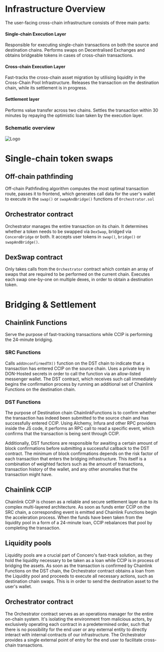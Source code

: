 # Infrastructure Overview

The user-facing cross-chain infrastructure consists of three main parts:

#### Single-chain Execution Layer
Responsible for executing single-chain transactions on both the source and destination chains. Performs swaps on Decentralised Exchanges and obtains bridgeable tokens in cases of cross-chain transactions.

#### Cross-chain Execution Layer
Fast-tracks the cross-chain asset migration by utilising liquidity in the Cross-Chain Pool Infrastructure. Releases the transaction on the destination chain, while its settlement is in progress.

#### Settlement layer
Performs value transfer across two chains. Settles the transaction within 30 minutes by repaying the optimistic loan taken by the execution layer.

### Schematic overview

![Logo](/ccip.png)

# Single-chain token swaps

## Off-chain pathfinding

Off-chain Pathfinding algorithm computes the most optimal transaction route, passes it to frontend, which generates call data for the user's wallet to execute in the `swap()` or `swapAndBridge()` functions of `Orchestrator.sol`

## Orchestrator contract

Orchestrator manages the entire transaction on its chain. It determines whether a token needs to be swapped via `DexSwap`, bridged via `ConceroBridge` or both. It accepts user tokens in  `swap()`, `bridge()` or `swapAndBridge()`.

## DexSwap contract

Only takes calls from the `Orchestrator` contract which contain an array of swaps that are required to be performed on the current chain. Executes each swap one-by-one on multiple dexes, in order to obtain a destination token.

# Bridging & Settlement

## Chainlink Functions

Serve the purpose of fast-tracking transactions while CCIP is performing the 24-minute bridging.

### SRC Functions

Calls `addUnconfirmedTX()` function on the DST chain to indicate that a transaction has entered CCIP on the source chain. Uses a private key in DON-Hosted secrets in order to call the function via an allow-listed messenger wallet. The DST contract, which receives such call immediately begins the confirmation process by running an additional set of Chainlink Functions on the destination chain.

### DST Functions

The purpose of Destination chain ChainlinkFunctions is to confirm whether the transaction has indeed been submitted to the source chain and has successfully entered CCIP. Using Alchemy, Infura and other RPC providers inside the JS code, it performs an RPC call to read a specific event, which confirms that the transaction is being sent through CCIP.

Additionally, DST functions are responsible for awaiting a certain amount of block confirmations before submitting a successful callback to the DST contract. The minimum of block confirmations depends on the risk factor of each transaction that enters the bridging infrastructure. This itself is a combination of weighted factors such as the amount of transactions, transaction history of the wallet, and any other anomalies that the transaction might have.

## Chainlink CCIP

Chainlink CCIP is chosen as a reliable and secure settlement layer due to its complex multi-layered architecture. As soon as funds enter CCIP on the SRC chain, a corresponding event is emitted and Chainlink Functions begin the acceleration process. When the funds have been taken from the liquidity pool in a form of a 24-minute loan, CCIP rebalances that pool by completing the transaction.

## Liquidity pools

Liquidity pools are a crucial part of Concero's fast-track solution, as they hold the liquidity necessary to be taken as a loan while CCIP is in process of bridging the assets. As soon as the transaction is confirmed by Chainlink Functions on the DST chain, the Orchestrator contract obtains a loan from the Liquidity pool and proceeds to execute all necessary actions, such as destination chain swaps. This is in order to send the destination asset to the user's wallet.

## Orchestrator contract

The Orchestrator contract serves as an operations manager for the entire on-chain system. It's isolating the environment from malicious actors, by exclusively operating each contract in a predetermined order, such that there is no possibility for the end user or any external entity to directly interact with internal contracts of our infrastructure. The Orchestrator provides a single external point of entry for the end user to facilitate cross-chain transactions.
